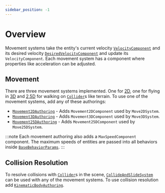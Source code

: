 ```yaml
---
sidebar_position: -1
---
```



# Overview

Movement systems take the entity's current velocity [`VelocityComponent`](/docs/documentation-core/base-system/steering-entity) and its desired velocity [`DesiredVelocityComponent`](/docs/documentation-defaults/merger#desiredvelocitycomponent) and update its `VelocityComponent`. Each movement system has a component where properties like acceleration can be adjusted. 

## Movement

There are three movement systems implemented. One for [2D](/docs/documentation-defaults/movement/0_2D-movement), one for flying in [3D](/docs/documentation-defaults/movement/1_3D-movement) and [2,5D](/docs/documentation-defaults/movement/2_25D-movement) for walking on [`Collider`](https://docs.unity3d.com/ScriptReference/Collider.html)s like terrain. To use one of the movement systems, add any of these authorings:

- [`Movement2DAuthoring`](/docs/documentation-defaults/movement/0_2D-movement) - Adds `Movement2DComponent` used by `Move2DSystem`.
- [`Movement3DAuthoring`](/docs/documentation-defaults/movement/1_3D-movement) - Adds `Movement3DComponent` used by `Move3DSystem`.
- [`Movement25DAuthoring`](/docs/documentation-defaults/movement/2_25D-movement) - Adds `Movement25DComponent` used by `Move25DSystem`.

:::note
Each movement authoring also adds a `MaxSpeedComponent` component. The maximum speeds of entities are passed into all behaviors inside [`BaseBehaviorParams`](/docs/documentation-core/base-system/BaseBehaviorParams). 
:::

## Collision Resolution
To resolve collisions with [`Collider`](https://docs.unity3d.com/ScriptReference/Collider.html)s in the scene, [`CollideAndSlideSystem`](/docs/documentation-defaults/movement/collision-resolution) can be used with any of the movement systems. To use collision resolution add [`KinematicBodyAuthoring`](/docs/documentation-defaults/movement/collision-resolution).

